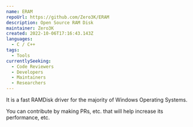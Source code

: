 ```yaml
---
name: ERAM
repoUrl: https://github.com/Zero3K/ERAM
description: Open Source RAM Disk
maintainer: Zero3K
created: 2022-10-06T17:16:43.143Z
languages:
  - C / C++
tags:
  - Tools
currentlySeeking:
  - Code Reviewers
  - Developers
  - Maintainers
  - Researchers
---
```


<Overview>

It is a fast RAMDisk driver for the majority of Windows Operating Systems.

</Overview>

<Contributing>

You can contribute by making PRs, etc. that will help increase its performance, etc.

</Contributing>
